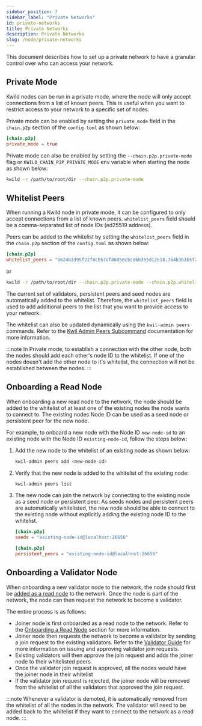 ```yaml
---
sidebar_position: 7
sidebar_label: "Private Networks"
id: private-networks
title: Private Networks
description: Private Networks
slug: /node/private-networks
---
```


This document describes how to set up a private network to have a granular control over who can access your network.

## Private Mode

Kwild nodes can be run in a private mode, where the node will only accept connections from a list of known peers. This is useful when you want to restrict access to your network to a specific set of nodes.

Private mode can be enabled by setting the `private_mode` field in the `chain.p2p` section of the `config.toml` as shown below:

```toml
[chain.p2p]
private_mode = true
```

Private mode can also be enabled by setting the `--chain.p2p.private-mode` flag or `KWILD_CHAIN_P2P_PRIVATE_MODE` env variable when starting the node as shown below:

```bash
kwild -r /path/to/root/dir --chain.p2p.private-mode
```


## Whitelist Peers

When running a Kwild node in private mode, it can be configured to only accept connections from a list of known peers. `whitelist_peers` field should be a comma-separated list of node IDs (ed25519 address).

Peers can be added to the whitelist by setting the `whitelist_peers` field in the `chain.p2p` section of the `config.toml` as shown below:

```toml
[chain.p2p]
whitelist_peers = "b624b3395f22f8cb57cf86d58cbcd6b355d12e18,7b4b3b3b5f22f8cb57cf86d58cbcd6b355d12e18"
```
or

```bash
kwild -r /path/to/root/dir --chain.p2p.private-mode --chain.p2p.whitelist-peers="b624b3395f22f8cb57cf86d58cbcd6b355d12e18,7b4b3b3b5f22f8cb57cf86d58cbcd6b355d12e18"
```

The current set of validators, persistent peers and seed nodes are automatically added to the whitelist. Therefore, the `whitelist_peers` field is used to add additional peers to the list that you want to provide access to your network.

The whitelist can also be updated dynamically using the `kwil-admin peers` commands. Refer to the [Kwil Admin Peers Subcommand](/docs/ref/kwil-admin/peers) documentation for more information.

:::note
In Private mode, to establish a connection with the other node, both the nodes should add each other's node ID to the whitelist. If one of the nodes doesn't add the other node to it's whitelist, the connection will not be established between the nodes.
:::

## Onboarding a Read Node

When onboarding a new read node to the network, the node should be added to the whitelist of at least one of the existing nodes the node wants to connect to. The existing nodes Node ID can be used as a seed node or persistent peer for the new node.

For example, to onboard a new node with the Node ID `new-node-id` to an existing node with the Node ID `existing-node-id`, follow the steps below:

1. Add the new node to the whitelist of an existing node as shown below:
    ```bash
    kwil-admin peers add <new-node-id>
    ```
2. Verify that the new node is added to the whitelist of the existing node:
    ```bash
    kwil-admin peers list
    ```
3. The new node can join the network by connecting to the existing node as a seed node or persistent peer. As seeds nodes and persistent peers are automatically whitelisted, the new node should be able to connect to the existing node without explicitly adding the existing node ID to the whitelist.

    ```toml
    [chain.p2p]
    seeds = "existing-node-id@localhost:26656"
    ```
    ```toml
    [chain.p2p]
    persistent_peers = "existing-node-id@localhost:26656"
    ```
## Onboarding a Validator Node

When onboarding a new validator node to the network, the node should first be [added as a read node](#onboarding-a-read-node) to the network. Once the node is part of the network, the node can then request the network to become a validator.

The entire process is as follows:
- Joiner node is first onboarded as a read node to the network. Refer to the [Onboarding a Read Node](#onboarding-a-read-node) section for more information.
- Joiner node then requests the network to become a validator by sending a join request to the existing validators. Refer to the [Validator Guide](/docs/node/tutorial#upgrading-the-second-node-to-a-validator) for more information on issuing and approving validator join requests.
- Existing validators will then approve the join request and adds the joiner node to their whitelisted peers.
- Once the validator join request is approved, all the nodes would have the joiner node in their whitelist 
- If the validator join request is rejected, the joiner node will be removed from the whitelist of all the validators that approved the join request.

:::note
Whenever a validator is demoted, it is automatically removed from the whitelist of all the nodes in the network. The validator will need to be added back to the whitelist if they want to connect to the network as a read node.
:::